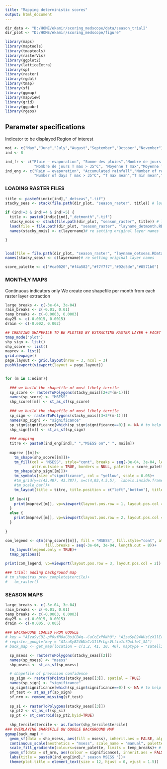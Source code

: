```yaml
---
title: "Mapping deterministic scores"
output: html_document
---
```


```r

dir_data <- "D:/HOME/ekamir/scoring_medscope/data/season_trial2" 
dir_plot <- "D:/HOME/ekamir/scoring_medscope/figure" 

library(maps)
library(maptools)
library(tmaptools)
library(rasterVis)
library(ggplot2)
library(latticeExtra)
library(sp)
library(raster)
library(rgdal)
library(tmap)
library(sf)
library(ggmap)
library(mapview)
library(grid)
library(ggpubr)
library(rgeos)
```
## Parameter specifications

Indicator to be displayed
Region of interest

```r
moi <- c("May","June","July","August","September","October","November")
ind <- 8

ind_fr <- c("Pluie – evaporation", "Somme des pluies","Nombre de jours de pluie","Nombre de jours T max > 25°C", 
             "Nombre de jours T max > 35°C", "Moyenne T max","Moyenne T min","Moyenne T moy")
ind_eng <- c("Rain – evaporation", "Accumulated rainfall","Number of rainy days","Number of days T max > 25°C", 
             "Number of days T max > 35°C", "T max mean","T min mean","T mean mean")

```
### LOADING RASTER FILES ###


```r
title <- paste0(indic[ind],"_detseas",".tif")
stacky_seas <- stack(file.path(dir_plot, "season_raster", title)) # loading stack file

if (ind!=3 & ind!=4 & ind!=5) { 
  title <- paste0(indic[ind],"_detmonth",".tif")
  stacky_mois <- stack(file.path(dir_plot, "season_raster", title)) # loading stack file
  load(file = file.path(dir_plot, "season_raster", "layname_detmonth.RData")) # loading stack layer names before     writeraster changed them
  names(stacky_mois) <- c(layername)# re setting original layer names

}


load(file = file.path(dir_plot, "season_raster", "layname_detseas.RData")) # loading stack layer names before writeraster changed them
names(stacky_seas) <- c(layername)# re setting original layer names

score_palette <- c("#ca0020","#f4a582","#f7f7f7","#92c5de","#0571b0")
```
### MONTHLY MAPS ###

Continuous indicators only
We create one shapefile per month from each raster layer extraction

```r
large_breaks <- c(-3e-04, 3e-04)
rain_breaks <- c(-0.01, 0.01)
temp_breaks <- c(-0.0003, 0.0003)
day25 <- c(-0.0015, 0.0015)
drain <- c(-0.002, 0.002)

## CREATING SHAPEFILE TO BE PLOTTED BY EXTRACTING RASTER LAYER + FACET DISPLAYING 
tmap_mode('plot')
shp_sign <- list()
shp_score <- list()
maprev <- list()
grid.newpage()
page.layout <- grid.layout(nrow = 3, ncol = 3)
pushViewport(viewport(layout = page.layout))


for (m in 1:ndimT){
  
  ### we build the shapefile of most likely tercile 
  sp_score <- rasterToPolygons(stacky_mois[[2+3*(m-1)]]) 
  names(sp_score) <- "MSESS"
  shp_score[[m]] <- st_as_sf(sp_score)
  
  ### we build the shapefile of most likely tercile 
  sp_sign <- rasterToPolygons(stacky_mois[[3+3*(m-1)]])
  names(sp_sign) <- "significance"
  sp_sign$significance[which(sp_sign$significance==0)] <- NA # to help plotting
  shp_sign[[m]] <- st_as_sf(sp_sign)
  
  ### mapping
  titre <- paste0(ind_eng[ind]," ","MSESS on"," ", moi[m])
  
  maprev [[m]]<- 
    tm_shape(shp_score[[m]])+
    tm_fill(col = "MSESS", style="cont", breaks = seq(-3e-04, 3e-04, length.out = 8), 
            attr.outside = TRUE, borders = NULL, palette = score_palette)+ 
    tm_shape(shp_sign[[m]])+
    tm_symbols(size ="significance", col = "yellow", scale = 0.05)+
    #tm_grid(y=c(43.487, 43.787), x=c(4,03,4.5,5),  labels.inside.frame = TRUE, alpha = 0, labels.rot = c(0,90))+
    #tm_scale_bar()+
    tm_layout(title = titre, title.position = c("left","bottom"), title.size = 0.5, legend.show = FALSE)
  
  if (m<4){
    print(maprev[[m]], vp=viewport(layout.pos.row = 1, layout.pos.col = m))
  }
  else {
    print(maprev[[m]], vp=viewport(layout.pos.row = 2, layout.pos.col = m-3))
  }
  
}

com_legend <- qtm(shp_score[[m]], fill = "MSESS", fill.style="cont", attr.outside = TRUE, borders = NULL, fill.palette = score_palette,
                  fill.breaks = seq(-3e-04, 3e-04, length.out = 8))+ 
  tm_layout(legend.only = TRUE)+
  tmap_options()

print(com_legend, vp=viewport(layout.pos.row = 3, layout.pos.col = 2))

### trial: adding background map
# tm_shape(ras_prev_complete$tercile)+
#   tm_raster()

```
### SEASON MAPS ###


```r
large_breaks <- c(-3e-04, 3e-04)
rain_breaks <- c(-0.01, 0.01)
temp_breaks <- c(-0.0003, 0.0003)
day25 <- c(-0.0015, 0.0015)
drain <- c(-0.005, 0.005)

### BACKGROUND LOADED FROM GOOGLE
# key = "AIzaSyCD2-pP0yfM8aC8sjCB4g--CaCcExP6NhU"; "AIzaSyB24WUzCzX1lErLgsVLtio1c7QxLfw1_SA"
# register_google(key = "AIzaSyB24WUzCzX1lErLgsVLtio1c7QxLfw1_SA")
# back_map <- get_map(location = c(1.2, 41, 10, 46), maptype = "satellite", source = "google") 

  sp_msess <- rasterToPolygons(stacky_seas[[2]]) 
  names(sp_msess) <- "msess"
  shp_msess <- st_as_sf(sp_msess)

  # shapefile of prevision confidence
  sp_sign <- rasterToPoints(stacky_seas[[3]], spatial = TRUE)
  names(sp_sign) <- "significance"
  sp_sign$significance[which(sp_sign$significance==0)] <- NA # to help plotting
  sf_test <- st_as_sf(sp_sign)
  sf_nrm <- remove_missing(sf_test)
  
  sp_si <- rasterToPolygons(stacky_seas[[3]])
  sp_pt2 <- st_as_sf(sp_si)
  sp_pt <- st_centroid(sp_pt2,byid=TRUE)
  
  shp_tercile$tercile <- as.factor(shp_tercile$tercile)
### OVERLAYING SHAPEFILE ON GOOGLE BACKGROUND MAP
ggmap(back_map) +
  geom_sf(data = shp_msess, aes(fill = msess), inherit.aes = FALSE, alpha = 1)+
  continuous_scale(aesthetics = "msess", scale_name = "manual", palette = 0.1)+
  scale_fill_gradientn(colours=score_palette, limits = temp_breaks)+ #
  geom_sf(data = sf_nrm, aes(colour = significance), inherit.aes = FALSE, size = 0.02, show.legend = FALSE)+
  labs(title = paste0(ind_eng[ind]," season MSESS "))+
  theme(plot.title = element_text(size = 12, hjust = 0, vjust = 1.5))

```
